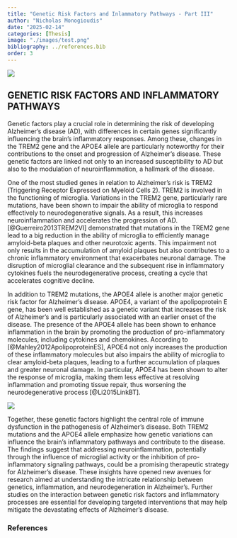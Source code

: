 ```yaml
---
title: "Genetic Risk Factors and Inlammatory Pathways - Part III"
author: "Nicholas Monogioudis"
date: "2025-02-14"
categories: [Thesis]
image: "./images/test.png"
bibliography: ../references.bib
order: 3
---
```



![](images/test.png)

## GENETIC RISK FACTORS AND INFLAMMATORY PATHWAYS

Genetic factors play a crucial role in determining the risk of developing Alzheimer’s disease (AD), with differences in certain genes significantly influencing the brain's inflammatory responses. Among these, changes in the TREM2 gene and the APOE4 allele are particularly noteworthy for their contributions to the onset and progression of Alzheimer's disease. These genetic factors are linked not only to an increased susceptibility to AD but also to the modulation of neuroinflammation, a hallmark of the disease.

One of the most studied genes in relation to Alzheimer's risk is TREM2 (Triggering Receptor Expressed on Myeloid Cells 2). TREM2 is involved in the functioning of microglia. Variations in the TREM2 gene, particularly rare mutations, have been shown to impair the ability of microglia to respond effectively to neurodegenerative signals. As a result, this increases neuroinflammation and accelerates the progression of AD.[@Guerreiro2013TREM2VI] demonstrated that mutations in the TREM2 gene lead to a big reduction in the ability of microglia to efficiently manage amyloid-beta plaques and other neurotoxic agents. This impairment not only results in the accumulation of amyloid plaques but also contributes to a chronic inflammatory environment that exacerbates neuronal damage. The disruption of microglial clearance and the subsequent rise in inflammatory cytokines fuels the neurodegenerative process, creating a cycle that accelerates cognitive decline.

In addition to TREM2 mutations, the APOE4 allele is another major genetic risk factor for Alzheimer's disease. APOE4, a variant of the apolipoprotein E gene, has been well established as a genetic variant that increases the risk of Alzheimer’s and is particularly associated with an earlier onset of the disease. The presence of the APOE4 allele has been shown to enhance inflammation in the brain by promoting the production of pro-inflammatory molecules, including cytokines and chemokines. According to [@Mahley2012ApolipoproteinES], APOE4 not only increases the production of these inflammatory molecules but also impairs the ability of microglia to clear amyloid-beta plaques, leading to a further accumulation of plaques and greater neuronal damage. In particular, APOE4 has been shown to alter the response of microglia, making them less effective at resolving inflammation and promoting tissue repair, thus worsening the neurodegenerative process [@Li2015LinkBT].

![](images/Mahley2012.png)

Together, these genetic factors highlight the central role of immune dysfunction in the pathogenesis of Alzheimer's disease. Both TREM2 mutations and the APOE4 allele emphasize how genetic variations can influence the brain’s inflammatory pathways and contribute to the disease. The findings suggest that addressing neuroinflammation, potentially through the influence of microglial activity or the inhibition of pro-inflammatory signaling pathways, could be a promising therapeutic strategy for Alzheimer’s disease. These insights have opened new avenues for research aimed at understanding the intricate relationship between genetics, inflammation, and neurodegeneration in Alzheimer's. Further studies on the interaction between genetic risk factors and inflammatory processes are essential for developing targeted interventions that may help mitigate the devastating effects of Alzheimer’s disease.


### References

::: {#refs}
:::